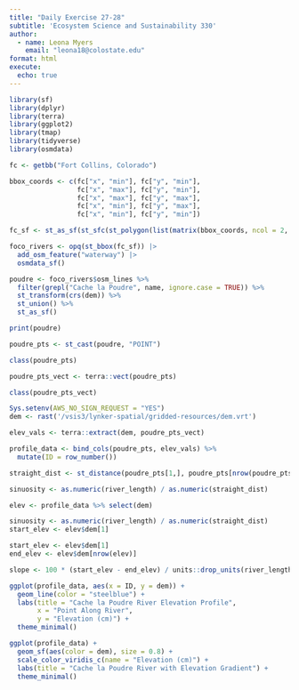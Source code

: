 ```yaml
---
title: "Daily Exercise 27-28"
subtitle: 'Ecosystem Science and Sustainability 330'
author:
  - name: Leona Myers
    email: "leona18@colostate.edu"
format: html
execute:
  echo: true
---
```

```r
library(sf)
library(dplyr)
library(terra)
library(ggplot2)
library(tmap)
library(tidyverse)
library(osmdata)

fc <- getbb("Fort Collins, Colorado")

bbox_coords <- c(fc["x", "min"], fc["y", "min"],
                 fc["x", "max"], fc["y", "min"],
                 fc["x", "max"], fc["y", "max"],
                 fc["x", "min"], fc["y", "max"],
                 fc["x", "min"], fc["y", "min"])

fc_sf <- st_as_sf(st_sfc(st_polygon(list(matrix(bbox_coords, ncol = 2, byrow = TRUE)))))

foco_rivers <- opq(st_bbox(fc_sf)) |>
  add_osm_feature("waterway") |>
  osmdata_sf()

poudre <- foco_rivers$osm_lines %>%
  filter(grepl("Cache la Poudre", name, ignore.case = TRUE)) %>%
  st_transform(crs(dem)) %>%
  st_union() %>%
  st_as_sf()

print(poudre)

poudre_pts <- st_cast(poudre, "POINT")

class(poudre_pts)  

poudre_pts_vect <- terra::vect(poudre_pts)

class(poudre_pts_vect)  

Sys.setenv(AWS_NO_SIGN_REQUEST = "YES")
dem <- rast('/vsis3/lynker-spatial/gridded-resources/dem.vrt')

elev_vals <- terra::extract(dem, poudre_pts_vect)

profile_data <- bind_cols(poudre_pts, elev_vals) %>%
  mutate(ID = row_number())
```
```r
straight_dist <- st_distance(poudre_pts[1,], poudre_pts[nrow(poudre_pts),])

sinuosity <- as.numeric(river_length) / as.numeric(straight_dist)
```

```r
elev <- profile_data %>% select(dem)

sinuosity <- as.numeric(river_length) / as.numeric(straight_dist)
start_elev <- elev$dem[1]

start_elev <- elev$dem[1]
end_elev <- elev$dem[nrow(elev)]

slope <- 100 * (start_elev - end_elev) / units::drop_units(river_length)
```

```r
ggplot(profile_data, aes(x = ID, y = dem)) +
  geom_line(color = "steelblue") +
  labs(title = "Cache la Poudre River Elevation Profile",
       x = "Point Along River",
       y = "Elevation (cm)") +
  theme_minimal()
```

```r
ggplot(profile_data) +
  geom_sf(aes(color = dem), size = 0.8) +
  scale_color_viridis_c(name = "Elevation (cm)") +
  labs(title = "Cache la Poudre River with Elevation Gradient") +
  theme_minimal()
```

